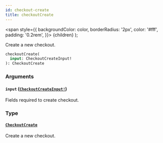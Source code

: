 ```yaml
---
id: checkout-create
title: checkoutCreate
---
```


<span
style={{
      backgroundColor: color,
      borderRadius: '2px',
      color: '#fff',
      padding: '0.2rem',
    }}>
{children}
</span>
);

Create a new checkout.

```graphql
checkoutCreate(
  input: CheckoutCreateInput!
): CheckoutCreate

```

### Arguments

#### `input` ([`CheckoutCreateInput!`](/api-reference/inputs/checkout-create-input.mdx))

Fields required to create checkout.

### Type

#### [`CheckoutCreate`](/api-reference/objects/checkout-create.mdx)

Create a new checkout.
